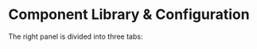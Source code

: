 
# Component Library & Configuration

The right panel is divided into three tabs:

<div class="grid grid-cols-2 gap-6 mb-4">

<DocCard
	title="Component Library"
	description="Search and insert components into the app."
	href="/docs/apps/app_configuration-settings/app_component_library"
	color="orange"
/>
<DocCard
	title="Runnable Triggers"
	description="Runnables can be triggered by components from Windmill apps."
	href="/docs/apps/app_configuration-settings/app_runnable_triggers"
	color="orange"
/>
<DocCard
	title="Component Configuration"
	description="Configure the selected component or runnable."
	href="/docs/apps/app_configuration-settings/app_component_configuration"
	color="orange"
/>
<DocCard
	title="Group of Components"
	description="Components can be grouped within containers."
	href="/docs/apps/app_configuration-settings/components_groups"
	color="orange"
/>
</div>

